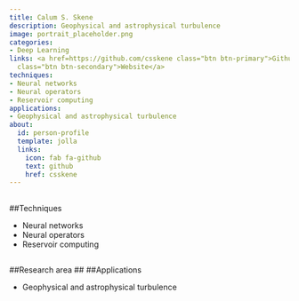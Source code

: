 ```yaml
---
title: Calum S. Skene
description: Geophysical and astrophysical turbulence
image: portrait_placeholder.png
categories:
- Deep Learning
links: <a href=https://github.com/csskene class="btn btn-primary">Github</a><a href=https://eps.leeds.ac.uk/maths-applied-mathematics/staff/8830/dr-calum-s-skene
  class="btn btn-secondary">Website</a>
techniques:
- Neural networks
- Neural operators
- Reservoir computing
applications:
- Geophysical and astrophysical turbulence
about:
  id: person-profile
  template: jolla
  links:
    icon: fab fa-github
    text: github
    href: csskene
---
```

   
:::{#person-profile}
:::
   
##
##Techniques
   
- Neural networks
- Neural operators
- Reservoir computing
   
##
##Research area
##
##Applications
   
- Geophysical and astrophysical turbulence
